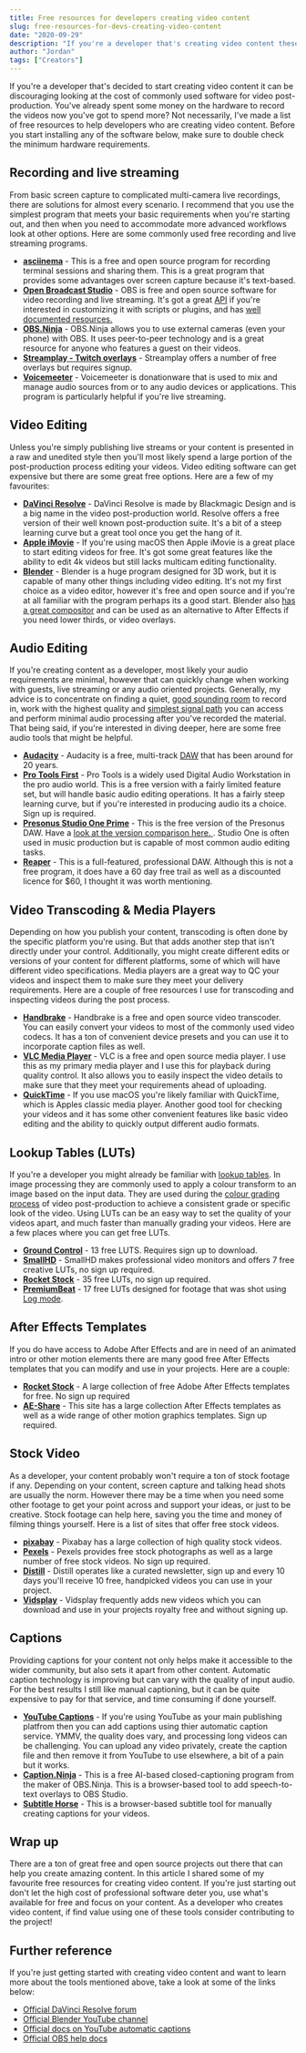 ```yaml
---
title: Free resources for developers creating video content
slug: free-resources-for-devs-creating-video-content
date: "2020-09-29"
description: "If you're a developer that's creating video content these free resources are for you"
author: "Jordan"
tags: ["Creators"]
---
```


If you're a developer that's decided to start creating video content it can be discouraging looking at the cost of commonly used software for video post-production. You've already spent some money on the hardware to record the videos now you've got to spend more? Not necessarily, I've made a list of free resources to help developers who are creating video content. Before you start installing any of the software below, make sure to double check the minimum hardware requirements.

## Recording and live streaming

From basic screen capture to complicated multi-camera live recordings, there are solutions for almost every scenario. I recommend that you use the simplest program that meets your basic requirements when you're starting out, and then when you need to accommodate more advanced workflows look at other options. Here are some commonly used free recording and live streaming programs.

- **[asciinema](https://asciinema.org/)** - This is a free and open source program for recording terminal sessions and sharing them. This is a great program that provides some advantages over screen capture because it's text-based.
- **[Open Broadcast Studio](https://obsproject.com/)** - OBS is free and open source software for video recording and live streaming. It's got a great [API](https://obsproject.com/docs/reference-core.html?highlight=api) if you're interested in customizing it with scripts or plugins, and has [well documented resources.](https://obsproject.com/forum/resources/)
- **[OBS.Ninja](https://obs.ninja/)** - OBS.Ninja allows you to use external cameras (even your phone) with OBS. It uses peer-to-peer technology and is a great resource for anyone who features a guest on their videos.
- **[Streamplay - Twitch overlays](https://streamplay.com/free-twitch-overlays/)** - Streamplay offers a number of free overlays but requires signup.
- **[Voicemeeter](https://vb-audio.com/Voicemeeter/potato.htm)** - Voicemeeter is donationware that is used to mix and manage audio sources from or to any audio devices or applications. This program is particularly helpful if you're live streaming.

## Video Editing

Unless you're simply publishing live streams or your content is presented in a raw and unedited style then you'll most likely spend a large portion of the post-production process editing your videos. Video editing software can get expensive but there are some great free options. Here are a few of my favourites:

- **[DaVinci Resolve](https://www.blackmagicdesign.com/products/davinciresolve/)** - DaVinci Resolve is made by Blackmagic Design and is a big name in the video post-production world. Resolve offers a free version of their well known post-production suite. It's a bit of a steep learning curve but a great tool once you get the hang of it.
- **[Apple iMovie](https://apps.apple.com/gb/app/imovie/id408981434)** - If you're using macOS then Apple iMovie is a great place to start editing videos for free. It's got some great features like the ability to edit 4k videos but still lacks multicam editing functionality.
- **[Blender](https://www.blender.org/features/video-editing/)** - Blender is a huge program designed for 3D work, but it is capable of many other things including video editing. It's not my first choice as a video editor, however it's free and open source and if you're at all familiar with the program perhaps its a good start. Blender also [has a great compositor](https://docs.blender.org/manual/en/latest/compositing/index.html) and can be used as an alternative to After Effects if you need lower thirds, or video overlays.

## Audio Editing

If you're creating content as a developer, most likely your audio requirements are minimal, however that can quickly change when working with guests, live streaming or any audio oriented projects. Generally, my advice is to concentrate on finding a quiet, [good sounding room](https://www.soundonsound.com/techniques/studio-sos-making-small-room-sound-good) to record in, work with the highest quality and [simplest signal path](https://en.wikipedia.org/wiki/Audio_signal_flow) you can access and perform minimal audio processing after you've recorded the material. That being said, if you're interested in diving deeper, here are some free audio tools that might be helpful.

- **[Audacity](https://www.audacityteam.org/)** - Audacity is a free, multi-track [DAW](https://en.wikipedia.org/wiki/Digital_audio_workstation) that has been around for 20 years.
- **[Pro Tools First](https://my.avid.com/get/pro-tools-first)** - Pro Tools is a widely used Digital Audio Workstation in the pro audio world. This is a free version with a fairly limited feature set, but will handle basic audio editing operations. It has a fairly steep learning curve, but if you're interested in producing audio its a choice. Sign up is required.
- **[Presonus Studio One Prime](https://shop.presonus.com/Studio-One-5-Prime)** - This is the free version of the Presonus DAW. Have a [look at the version comparison here. ](https://www.presonus.com/products/Studio-One/compare-versions). Studio One is often used in music production but is capable of most common audio editing tasks.
- **[Reaper](https://www.reaper.fm/)** - This is a full-featured, professional DAW. Although this is not a free program, it does have a 60 day free trail as well as a discounted licence for \$60, I thought it was worth mentioning.

## Video Transcoding & Media Players

Depending on how you publish your content, transcoding is often done by the specific platform you're using. But that adds another step that isn't directly under your control. Additionally, you might create different edits or versions of your content for different platforms, some of which will have different video specifications. Media players are a great way to QC your videos and inspect them to make sure they meet your delivery requirements. Here are a couple of free resources I use for transcoding and inspecting videos during the post process.

- **[Handbrake](https://handbrake.fr/)** - Handbrake is a free and open source video transcoder. You can easily convert your videos to most of the commonly used video codecs. It has a ton of convenient device presets and you can use it to incorporate caption files as well.
- **[VLC Media Player](https://www.videolan.org/vlc/)** - VLC is a free and open source media player. I use this as my primary media player and I use this for playback during quality control. It also allows you to easily inspect the video details to make sure that they meet your requirements ahead of uploading.
- **[QuickTime](https://quicktime.downloadsdb.com/)** - If you use macOS you're likely familiar with QuickTime, which is Apples classic media player. Another good tool for checking your videos and it has some other convenient features like basic video editing and the ability to quickly output different audio formats.

## Lookup Tables (LUTs)

If you're a developer you might already be familiar with [lookup tables](https://en.wikipedia.org/wiki/Lookup_table#Hardware_LUTs). In image processing they are commonly used to apply a colour transform to an image based on the input data. They are used during the [colour grading process](https://en.wikipedia.org/wiki/Color_grading) of video post-production to achieve a consistent grade or specific look of the video. Using LUTs can be an easy way to set the quality of your videos apart, and much faster than manually grading your videos. Here are a few places where you can get free LUTs.

- **[Ground Control](https://groundcontrolcolor.com/collections/free-color-grading-luts)** - 13 free LUTS. Requires sign up to download.
- **[SmallHD](https://smallhd.com/blogs/community/movie-looks-download)** - SmallHD makes professional video monitors and offers 7 free creative LUTs, no sign up required.
- **[Rocket Stock](https://www.rocketstock.com/free-after-effects-templates/35-free-luts-for-color-grading-videos/)** - 35 free LUTs, no sign up required.
- **[PremiumBeat](https://www.premiumbeat.com/blog/free-luts-log-footage/)** - 17 free LUTs designed for footage that was shot using [Log mode](https://www.abelcine.com/articles/blog-and-knowledge/tutorials-and-guides/raw-log-and-uncompressed-explained).

## After Effects Templates

If you do have access to Adobe After Effects and are in need of an animated intro or other motion elements there are many good free After Effects templates that you can modify and use in your projects. Here are a couple:

- **[Rocket Stock](https://www.rocketstock.com/free-after-effects-templates/)** - A large collection of free Adobe After Effects templates for free. No sign up required
- **[AE-Share](https://ae-share.com/)** - This site has a large collection After Effects templates as well as a wide range of other motion graphics templates. Sign up required.

## Stock Video

As a developer, your content probably won't require a ton of stock footage if any. Depending on your content, screen capture and talking head shots are usually the norm. However there may be a time when you need some other footage to get your point across and support your ideas, or just to be creative. Stock footage can help here, saving you the time and money of filming things yourself. Here is a list of sites that offer free stock videos.

- **[pixabay](https://pixabay.com/videos/)** - Pixabay has a large collection of high quality stock videos.
- **[Pexels](https://www.pexels.com/videos/)** - Pexels provides free stock photographs as well as a large number of free stock videos. No sign up required.
- **[Distill](https://wedistill.io/)** - Distill operates like a curated newsletter, sign up and every 10 days you'll receive 10 free, handpicked videos you can use in your project.
- **[Vidsplay](https://www.vidsplay.com/)** - Vidsplay frequently adds new videos which you can download and use in your projects royalty free and without signing up.

## Captions

Providing captions for your content not only helps make it accessible to the wider community, but also sets it apart from other content. Automatic caption technology is improving but can vary with the quality of input audio. For the best results I still like manual captioning, but it can be quite expensive to pay for that service, and time consuming if done yourself.

- **[YouTube Captions](https://support.google.com/youtube/answer/2734796?hl=en)** - If you're using YouTube as your main publishing platfrom then you can add captions using thier automatic caption service. YMMV, the quality does vary, and processing long videos can be challenging. You can upload any video privately, create the caption file and then remove it from YouTube to use elsewhere, a bit of a pain but it works.
- **[Caption.Ninja](https://caption.ninja/?room=WvYDDfa&lang=en-US)** - This is a free AI-based closed-captioning program from the maker of OBS.Ninja. This is a browser-based tool to add speech-to-text overlays to OBS Studio.
- **[Subtitle Horse](https://subtitle-horse.com/)** - This is a browser-based subtitle tool for manually creating captions for your videos.

## Wrap up

There are a ton of great free and open source projects out there that can help you create amazing content. In this article I shared some of my favourite free resources for creating video content. If you're just starting out don't let the high cost of professional software deter you, use what's available for free and focus on your content. As a developer who creates video content, if find value using one of these tools consider contributing to the project!

## Further reference

If you're just getting started with creating video content and want to learn more about the tools mentioned above, take a look at some of the links below:

- [Official DaVinci Resolve forum](https://forum.blackmagicdesign.com/viewforum.php?f=21&sid=6439a5b3d72b8afc757af6e747f2c27c)
- [Official Blender YouTube channel](https://www.youtube.com/user/BlenderFoundation)
- [Official docs on YouTube automatic captions](https://support.google.com/youtube/answer/6373554?hl=en)
- [Official OBS help docs](https://obsproject.com/help)
